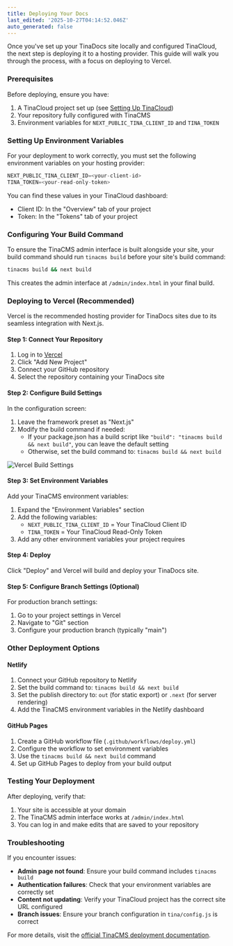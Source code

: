 ```yaml
---
title: Deploying Your Docs
last_edited: '2025-10-27T04:14:52.046Z'
auto_generated: false
---
```


Once you've set up your TinaDocs site locally and configured TinaCloud, the next step is deploying it to a hosting provider. This guide will walk you through the process, with a focus on deploying to Vercel.

### Prerequisites

Before deploying, ensure you have:

1. A TinaCloud project set up (see [Setting Up TinaCloud](/docs/tinacloud/overview))
2. Your repository fully configured with TinaCMS
3. Environment variables for `NEXT_PUBLIC_TINA_CLIENT_ID` and `TINA_TOKEN`

### Setting Up Environment Variables

For your deployment to work correctly, you must set the following environment variables on your hosting provider:

```javascript
NEXT_PUBLIC_TINA_CLIENT_ID=<your-client-id>
TINA_TOKEN=<your-read-only-token>
```

You can find these values in your TinaCloud dashboard:

* Client ID: In the "Overview" tab of your project
* Token: In the "Tokens" tab of your project

### Configuring Your Build Command

To ensure the TinaCMS admin interface is built alongside your site, your build command should run `tinacms build` before your site's build command:

```bash
tinacms build && next build
```

This creates the admin interface at `/admin/index.html` in your final build.

### Deploying to Vercel (Recommended)

Vercel is the recommended hosting provider for TinaDocs sites due to its seamless integration with Next.js.

#### Step 1: Connect Your Repository

1. Log in to [Vercel](https://vercel.com)
2. Click "Add New Project"
3. Connect your GitHub repository
4. Select the repository containing your TinaDocs site

#### Step 2: Configure Build Settings

In the configuration screen:

1. Leave the framework preset as "Next.js"
2. Modify the build command if needed:
   * If your package.json has a build script like `"build": "tinacms build && next build"`, you can leave the default setting
   * Otherwise, set the build command to: `tinacms build && next build`

![Vercel Build Settings](/img/vercel-build-settings.png)

#### Step 3: Set Environment Variables

Add your TinaCMS environment variables:

1. Expand the "Environment Variables" section
2. Add the following variables:
   * `NEXT_PUBLIC_TINA_CLIENT_ID` = Your TinaCloud Client ID
   * `TINA_TOKEN` = Your TinaCloud Read-Only Token
3. Add any other environment variables your project requires

#### Step 4: Deploy

Click "Deploy" and Vercel will build and deploy your TinaDocs site.

#### Step 5: Configure Branch Settings (Optional)

For production branch settings:

1. Go to your project settings in Vercel
2. Navigate to "Git" section
3. Configure your production branch (typically "main")

### Other Deployment Options

#### Netlify

1. Connect your GitHub repository to Netlify
2. Set the build command to: `tinacms build && next build`
3. Set the publish directory to: `out` (for static export) or `.next` (for server rendering)
4. Add the TinaCMS environment variables in the Netlify dashboard

#### GitHub Pages

1. Create a GitHub workflow file (`.github/workflows/deploy.yml`)
2. Configure the workflow to set environment variables
3. Use the `tinacms build && next build` command
4. Set up GitHub Pages to deploy from your build output

### Testing Your Deployment

After deploying, verify that:

1. Your site is accessible at your domain
2. The TinaCMS admin interface works at `/admin/index.html`
3. You can log in and make edits that are saved to your repository

### Troubleshooting

If you encounter issues:

* **Admin page not found**: Ensure your build command includes `tinacms build`
* **Authentication failures**: Check that your environment variables are correctly set
* **Content not updating**: Verify your TinaCloud project has the correct site URL configured
* **Branch issues**: Ensure your branch configuration in `tina/config.js` is correct

For more details, visit the [official TinaCMS deployment documentation](/docs/tinacloud/deployment-options/vercel).
